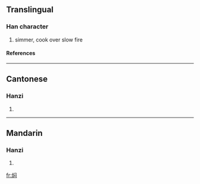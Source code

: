 {{see|燜}}

==Translingual==
===Han character===
{{Han char|rn=86|rad=火|as=07|sn=11|four=|canj=火中尸心 (FLSP)}}
# simmer, cook over slow fire
====References====
{{Han ref|kx=0673.111|hdz=32205.110|uh=7116|ud=28950}}

----
==Cantonese==
===Hanzi===
{{yue-hanzi|jyut=|y=mun6}}
# {{defn|Cantonese}}

----
==Mandarin==
===Hanzi===
{{cmn-hanzi|tra=燜|pin=[[mèn]] (men4)|wg=men<sup>4</sup>}}
# {{defn|Mandarin}}

[[fr:焖]]